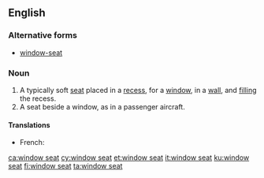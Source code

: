 ==English==
===Alternative forms===
*[[window-seat]]
===Noun===
{{en-noun|head=[[window]] [[seat]]}}

# A typically soft [[seat]] placed in a [[recess]], for a [[window]], in a [[wall]], and [[fill]]ing the recess.
# A seat beside a window, as in a passenger aircraft.

====Translations====
{{trans-top|seat in a recess with a window}}
* French: {{t+|fr|coussiège|m}}
{{trans-mid}}
{{trans-bottom}}

[[ca:window seat]]
[[cy:window seat]]
[[et:window seat]]
[[it:window seat]]
[[ku:window seat]]
[[fi:window seat]]
[[ta:window seat]]